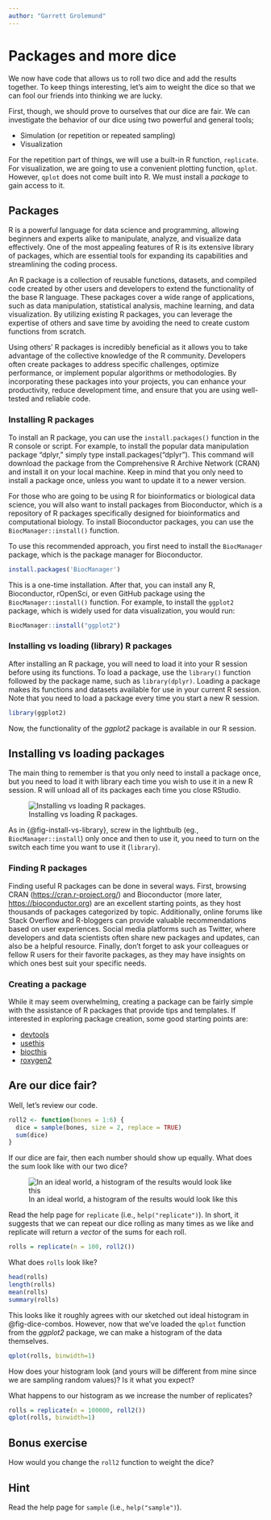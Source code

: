 ```yaml
---
author: "Garrett Grolemund"
---
```


# Packages and more dice

We now have code that allows us to roll two dice and add the results together. 
To keep things interesting, let's aim to weight the dice so that we can fool
our friends into thinking we are lucky.

First, though, we should prove to ourselves that our dice are fair. We can investigate
the behavior of our dice using two powerful and general tools;

- Simulation (or repetition or repeated sampling)
- Visualization

For the repetition part of things, we will use a built-in R function, `replicate`. 
For visualization, we are going to use a convenient plotting function, `qplot`. However,
`qplot` does not come built into R. We must install a _package_ to gain access to it.


## Packages

R is a powerful language for data science and programming, allowing beginners
and experts alike to manipulate, analyze, and visualize data effectively. One
of the most appealing features of R is its extensive library of packages, which
are essential tools for expanding its capabilities and streamlining the coding
process.

An R package is a collection of reusable functions, datasets, and compiled code
created by other users and developers to extend the functionality of the base R
language. These packages cover a wide range of applications, such as data
manipulation, statistical analysis, machine learning, and data visualization.
By utilizing existing R packages, you can leverage the expertise of others and
save time by avoiding the need to create custom functions from scratch.

Using others' R packages is incredibly beneficial as it allows you to take
advantage of the collective knowledge of the R community. Developers often
create packages to address specific challenges, optimize performance, or
implement popular algorithms or methodologies. By incorporating these packages
into your projects, you can enhance your productivity, reduce development time,
and ensure that you are using well-tested and reliable code.

### Installing R packages

To install an R package, you can use the `install.packages()` function in the R
console or script. For example, to install the popular data manipulation
package "dplyr," simply type install.packages("dplyr"). This command will
download the package from the Comprehensive R Archive Network (CRAN) and
install it on your local machine. Keep in mind that you only need to install a
package once, unless you want to update it to a newer version.

For those who are going to be using R for bioinformatics or biological data
science, you will also want to install packages from Bioconductor, which is a
repository of R packages specifically designed for bioinformatics and
computational biology. To install Bioconductor packages, you can use the
`BiocManager::install()` function. 

To use this recommended approach, you first need to install the
`BiocManager` package, which is the package manager for Bioconductor. 

```r
install.packages('BiocManager')
```

This is a one-time installation. After that, you can install any R, Bioconductor, rOpenSci, or even GitHub package using the `BiocManager::install()` function. For example, to install the `ggplot2` package, which is widely used for data visualization, you would run:

```r
BiocManager::install("ggplot2")
```

### Installing vs loading (library) R packages

After installing an R package, you will need to load it into your R session
before using its functions. To load a package, use the `library()` function
followed by the package name, such as `library(dplyr)`. Loading a package makes
its functions and datasets available for use in your current R session. Note
that you need to load a package every time you start a new R session.

```r
library(ggplot2)
```

Now, the functionality of the _ggplot2_ package is available in our R session.


::: {.callout-tip}
## Installing vs loading packages

The main thing to remember is that you only need to install a package once, but you need to load it with library each time you wish to use it in a new R session. R will unload all of its packages each time you close RStudio.

![Installing vs loading R packages.](https://hbctraining.github.io/Intro-to-R-flipped/img/install_vs_library.jpeg){#fig-install-vs-library}

As in {@fig-install-vs-library}, screw in the lightbulb (eg., `BiocManager::install`) only once and then to use it, you need to turn on the switch each time you want to use it (`library`).

:::

### Finding R packages

Finding useful R packages can be done in several ways. First, browsing CRAN
(<https://cran.r-project.org/>) and Bioconductor (more later,
<https://bioconductor.org>) are an excellent starting points, as they host
thousands of packages categorized by topic. Additionally, online forums like
Stack Overflow and R-bloggers can provide valuable recommendations based on
user experiences. Social media platforms such as Twitter, where developers and
data scientists often share new packages and updates, can also be a helpful
resource. Finally, don't forget to ask your colleagues or fellow R users for
their favorite packages, as they may have insights on which ones best suit your
specific needs.

### Creating a package

While it may seem overwhelming, creating a package can be fairly simple with the
assistance of R packages that provide tips and templates. If interested in
exploring package creation, some good starting points are:

* [devtools](https://cran.r-project.org/web/packages/devtools/index.html) 
* [usethis](https://cran.r-project.org/web/packages/usethis/index.html)
* [biocthis](https://bioconductor.org/packages/biocthis/)
* [roxygen2](https://cran.r-project.org/web/packages/roxygen2/index.html)

## Are our dice fair?

Well, let's review our code.

```r
roll2 <- function(bones = 1:6) {
  dice = sample(bones, size = 2, replace = TRUE)
  sum(dice)
}
```

If our dice are fair, then each number should show up equally. What does the sum look
like with our two dice?

![In an ideal world, a histogram of the results would look like this](images/dice_combos.png){#fig-dice-combos}

Read the help page for `replicate` (i.e., `help("replicate")`). In short, it suggests
that we can repeat our dice rolling as many times as we like and replicate will return
a _vector_ of the sums for each roll.

```r
rolls = replicate(n = 100, roll2())
```

What does `rolls` look like?

```r
head(rolls)
length(rolls)
mean(rolls)
summary(rolls)
```

This looks like it roughly agrees with our sketched out ideal histogram in @fig-dice-combos. However, now that we've loaded the `qplot` function from the _ggplot2_ package, we can make a histogram of the data themselves. 

```r
qplot(rolls, binwidth=1)
```

How does your histogram look (and yours will be different from mine since we are sampling random values)? Is it what you expect? 

What happens to our histogram as we increase the number of replicates?

```r
rolls = replicate(n = 100000, roll2())
qplot(rolls, binwidth=1)
```

## Bonus exercise

How would you change the `roll2` function to weight the dice? 

::: {.callout-note}
## Hint
Read the help page for `sample` (i.e., `help("sample")`). 
::: 
